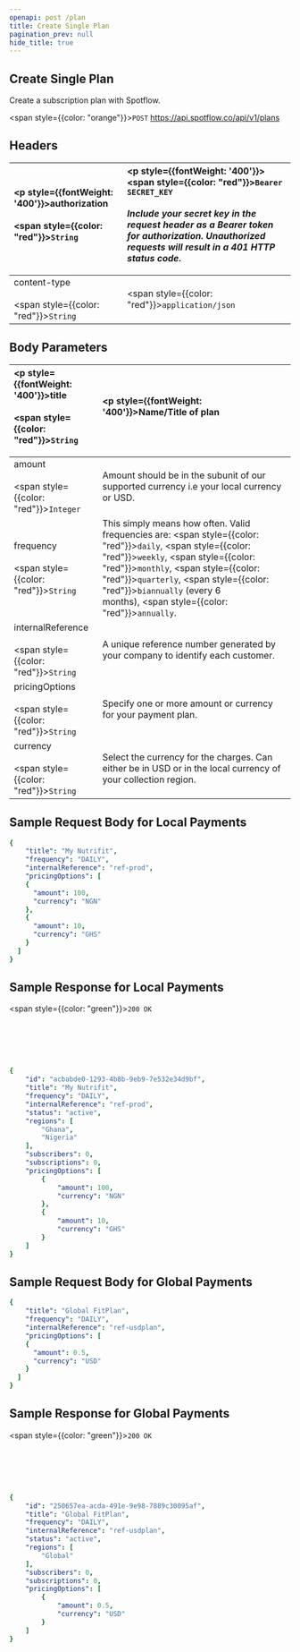 ```yaml
---
openapi: post /plan
title: Create Single Plan
pagination_prev: null
hide_title: true
---
```


## Create Single Plan

Create a subscription plan with Spotflow.

<span style={{color: "orange"}}>`POST`</span> https://api.spotflow.co/api/v1/plans


## Headers



| <p style={{fontWeight: '400'}}>authorization <br></br> <span style={{color: "red"}}>`String`</span></p> | <p style={{fontWeight: '400'}}><span style={{color: "red"}}>`Bearer SECRET_KEY`</span> <br></br> *Include your secret key in the request header as a Bearer token for authorization. Unauthorized requests will result in a 401 HTTP status code*.</p> |
|:----------|:-----------|
| content-type <br></br> <span style={{color: "red"}}>`String`</span> | <span style={{color: "red"}}>`application/json`</span> |


## Body Parameters

| <p style={{fontWeight: '400'}}>title <br></br> <span style={{color: "red"}}>`String`</span></p> | <p style={{fontWeight: '400'}}>Name/Title of plan</p> |
|:---------|:---------|
| amount <br></br> <span style={{color: "red"}}>`Integer`</span> | Amount should be in the subunit of our supported currency i.e your local currency or USD. |
| frequency <br></br> <span style={{color: "red"}}>`String`</span> |  This simply means how often. Valid frequencies are: <span style={{color: "red"}}>`daily`</span>, <span style={{color: "red"}}>`weekly`</span>, <span style={{color: "red"}}>`monthly`</span>, <span style={{color: "red"}}>`quarterly`</span>, <span style={{color: "red"}}>`biannually`</span> (every 6 months), <span style={{color: "red"}}>`annually`</span>.|
| internalReference <br></br> <span style={{color: "red"}}>`String`</span> | A unique reference number generated by your company to identify each customer.|
| pricingOptions <br></br> <span style={{color: "red"}}>`String`</span> | Specify one or more amount or currency for your payment plan.|
| currency <br></br> <span style={{color: "red"}}>`String`</span> | Select the currency for the charges. Can either be in USD or in the local currency of your collection region.|

## Sample Request Body for Local Payments

```yaml
{
    "title": "My Nutrifit",
    "frequency": "DAILY",
    "internalReference": "ref-prod",
    "pricingOptions": [
    {
      "amount": 100,
      "currency": "NGN"
    },
    {
      "amount": 10,
      "currency": "GHS"
    }
  ]
}
```

## Sample Response for Local Payments

<span style={{color: "green"}}>`200 OK`</span>

<br></br>
<br></br>

```yaml
{
    "id": "acbabde0-1293-4b8b-9eb9-7e532e34d9bf",
    "title": "My Nutrifit",
    "frequency": "DAILY",
    "internalReference": "ref-prod",
    "status": "active",
    "regions": [
        "Ghana",
        "Nigeria"
    ],
    "subscribers": 0,
    "subscriptions": 0,
    "pricingOptions": [
        {
            "amount": 100,
            "currency": "NGN"
        },
        {
            "amount": 10,
            "currency": "GHS"
        }
    ]
}
```

## Sample Request Body for Global Payments

```yaml
{
    "title": "Global FitPlan",
    "frequency": "DAILY",
    "internalReference": "ref-usdplan",
    "pricingOptions": [
    {
      "amount": 0.5,
      "currency": "USD"
    }
  ]
}
```

## Sample Response for Global Payments

<span style={{color: "green"}}>`200 OK`</span>

<br></br>
<br></br>

```yaml
{
    "id": "250657ea-acda-491e-9e98-7889c30095af",
    "title": "Global FitPlan",
    "frequency": "DAILY",
    "internalReference": "ref-usdplan",
    "status": "active",
    "regions": [
        "Global"
    ],
    "subscribers": 0,
    "subscriptions": 0,
    "pricingOptions": [
        {
            "amount": 0.5,
            "currency": "USD"
        }
    ]
}
```